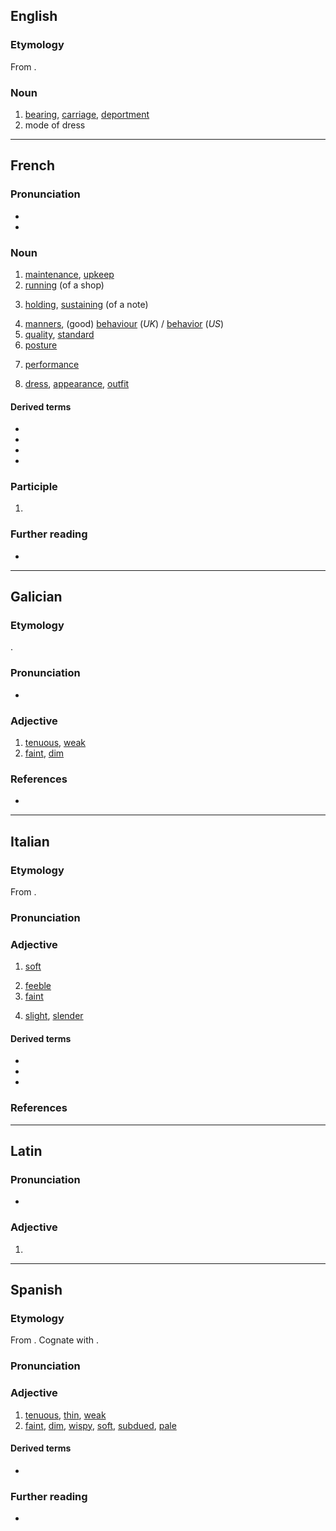 {{also|ténue|tènue|tênue}}
==English==

===Etymology===
From {{uder|en|fr|-}}.

===Noun===
{{en-noun}}

# [[bearing]], [[carriage]], [[deportment]]
# mode of dress

----

==French==

===Pronunciation===
* {{fr-IPA}}
* {{audio|fr|Fr-tenue.ogg|Audio}}

===Noun===
{{fr-noun|f}}

# [[maintenance]], [[upkeep]]
# [[running]] (of a shop)
# {{lb|fr|music}} [[holding]], [[sustaining]] (of a note)
# [[manners]], (good) [[behaviour]] (''UK'') / [[behavior]] (''US'')
# [[quality]], [[standard]]
# [[posture]]
# {{lb|fr|finance}} [[performance]]
# [[dress]], [[appearance]], [[outfit]]

====Derived terms====
* {{l|fr|en tenue}}
* {{l|fr|tenue d'Adam}}
* {{l|fr|tenue d'Ève}}
* {{l|fr|tenue de route}}

===Participle===
{{head|fr|past participle form|g=f-s}}

# {{feminine singular past participle of|fr|tenir}}

===Further reading===
* {{R:TLFi}}

----

==Galician==

===Etymology===
{{lbor|gl|la|tenuis}}.

===Pronunciation===
* {{IPA|gl|[ˈtɛnʊ̯ɪ]}}

===Adjective===
{{gl-adj|f=tenue}}

# [[tenuous]], [[weak]]
# [[faint]], [[dim]]

===References===
* {{R:gl:TILG}}

----

==Italian==

===Etymology===
From {{uder|it|la|tenuis}}.

===Pronunciation===
{{it-pr|tènu.e,tènue<ref:{{R:it:DiPI}}>}}

===Adjective===
{{it-adj}}

# [[soft]] {{gloss|colour}}
#: {{uxi|it|rosso '''tenue'''|'''soft''' red}}
# [[feeble]] {{gloss|voice}}
# [[faint]] {{gloss|sunlight}}
#: {{uxi|it|una '''tenue''' luce|a '''faint''' light}}
# {{lb|it|figurative}} [[slight]], [[slender]] {{gloss|hopes etc}}
#: {{uxi|it|un '''tenue''' desiderio|a '''faint''' desire}}

====Derived terms====
* {{l|it|intestino tenue|gloss=small intestine}}
* {{l|it|tenuemente}}
* {{l|it|tenuità}}

===References===
<references />

----

==Latin==

===Pronunciation===
* {{la-IPA}}

===Adjective===
{{la-adj-form|tenue}}

# {{inflection of|la|tenuis||nom//acc//voc|n|s}}

----

==Spanish==

===Etymology===
From {{der|es|la|tenuis}}. Cognate with {{cog|en|tenuous}}.

===Pronunciation===
{{es-pr}}

===Adjective===
{{es-adj}}

# [[tenuous]], [[thin]], [[weak]]
# [[faint]], [[dim]], [[wispy]], [[soft]], [[subdued]], [[pale]]
#: {{ux|es|Ella vio una luz '''tenue''' en la distancia.|She saw a '''dim''' light off in the distance.}}

====Derived terms====
* {{l|es|tenuemente}}

===Further reading===
* {{R:es:DRAE}}